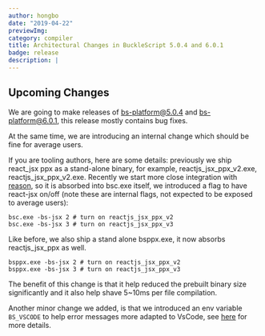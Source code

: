 ```yaml
---
author: hongbo
date: "2019-04-22" 
previewImg:
category: compiler
title: Architectural Changes in BuckleScript 5.0.4 and 6.0.1
badge: release
description: |
---
```


## Upcoming Changes

We are going to make releases of bs-platform@5.0.4 and bs-platform@6.0.1, this
release mostly contains bug fixes.

At the same time, we are introducing an internal change which should be fine
for average users. 

If you are tooling authors, here are some details: previously we ship react_jsx
ppx as a stand-alone binary, for example, reactjs_jsx_ppx_v2.exe,
reactjs_jsx_ppx_v2.exe. Recently we start more close integration with
[reason](https://reasonml.github.io), so it is absorbed into bsc.exe itself, we
introduced a flag to have react-jsx on/off (note these are internal flags, not
expected to be exposed to average users):

```
bsc.exe -bs-jsx 2 # turn on reactjs_jsx_ppx_v2
bsc.exe -bs-jsx 3 # turn on reactjs_jsx_ppx_v3
```

Like before, we also ship a stand alone bsppx.exe, it now absorbs
reactjs_jsx_ppx as well.


```
bsppx.exe -bs-jsx 2 # turn on reactjs_jsx_ppx_v2
bsppx.exe -bs-jsx 3 # turn on reactjs_jsx_ppx_v3
```

The benefit of this change is that it help reduced the prebuilt binary size
significantly and it also help shave 5~10ms per file compilation.

Another minor change we added, is that we introduced an env variable
`BS_VSCODE` to help error messages more adapted to VsCode, see
[here](https://bucklescript.github.io/docs/en/build-configuration#bs-vscode-error-output-adapted-for-vscode)
for more details.
